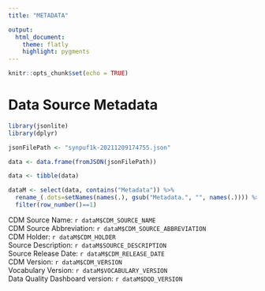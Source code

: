 ```yaml
---
title: "METADATA"

output:
  html_document:
    theme: flatly
    highlight: pygments
---
```


```r
knitr::opts_chunk$set(echo = TRUE)
```

# Data Source Metadata

```r
library(jsonlite)
library(dplyr)

jsonFilePath <- "synpuf1k-20211209174755.json"

data <- data.frame(fromJSON(jsonFilePath))

data <- tibble(data)

dataM <- select(data, contains("Metadata")) %>%
  rename_(.dots=setNames(names(.), gsub("Metadata.", "", names(.)))) %>%
  filter(row_number()==1)
```


CDM Source Name: `r dataM$CDM_SOURCE_NAME`  
CDM Source Abbreviation: `r dataM$CDM_SOURCE_ABBREVIATION`  
CDM Holder: `r dataM$CDM_HOLDER`  
Source Description: `r dataM$SOURCE_DESCRIPTION`  
Source Release Date: `r dataM$CDM_RELEASE_DATE`  
CDM Version: `r dataM$CDM_VERSION`  
Vocabulary Version: `r dataM$VOCABULARY_VERSION`  
Data Quality Dashboard version: `r dataM$DQD_VERSION`